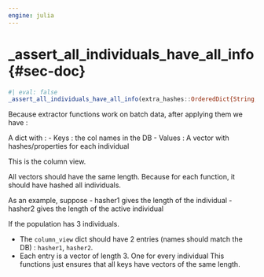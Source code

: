```yaml
---
engine: julia
---
```


# _assert_all_individuals_have_all_info {#sec-doc}
    

::: {.callout-note appearance="simple" title="docblock" collapse=false}    


```julia
#| eval: false
_assert_all_individuals_have_all_info(extra_hashes::OrderedDict{String,Any})

```

Because extractor functions work on batch data, after applying them we have : 
 
A dict with :      - Keys : the col names in the DB     - Values : A vector with hashes/properties for each individual
 
This is the column view. 
 
All vectors should have the same length. Because for each function, it should  have hashed all individuals. 
 
As an example, suppose      - hasher1 gives the length of the individual     - hasher2 gives the length of the active individual
 
If the population has 3 individuals. 
 
  * The `column_view` dict should have 2 entries (names should match the DB) : `hasher1`, `hasher2`.
  * Each entry is a vector of length 3. One for every individual
This functions just ensures that all keys have vectors of the same length.
 


:::
    

